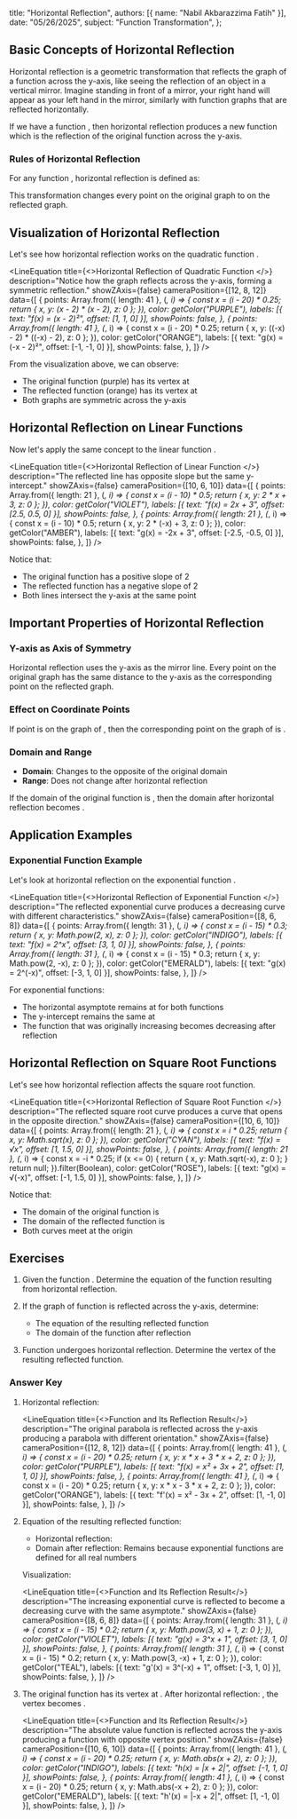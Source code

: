   title: "Horizontal Reflection",
  authors: [{ name: "Nabil Akbarazzima Fatih" }],
  date: "05/26/2025",
  subject: "Function Transformation",
};


## Basic Concepts of Horizontal Reflection

Horizontal reflection is a geometric transformation that reflects the graph of a function across the y-axis, like seeing the reflection of an object in a vertical mirror. Imagine standing in front of a mirror, your right hand will appear as your left hand in the mirror, similarly with function graphs that are reflected horizontally.

If we have a function <InlineMath math="f(x)" />, then horizontal reflection produces a new function <InlineMath math="g(x) = f(-x)" /> which is the reflection of the original function across the y-axis.

### Rules of Horizontal Reflection

For any function <InlineMath math="f(x)" />, horizontal reflection is defined as:

<BlockMath math="g(x) = f(-x)" />

This transformation changes every point <InlineMath math="(x, y)" /> on the original graph to <InlineMath math="(-x, y)" /> on the reflected graph.

## Visualization of Horizontal Reflection

Let's see how horizontal reflection works on the quadratic function <InlineMath math="f(x) = (x - 2)^2" />.

<LineEquation
  title={<>Horizontal Reflection of Quadratic Function <InlineMath math="f(x) = (x - 2)^2" /></>}
  description="Notice how the graph reflects across the y-axis, forming a symmetric reflection."
  showZAxis={false}
  cameraPosition={[12, 8, 12]}
  data={[
    {
      points: Array.from({ length: 41 }, (_, i) => {
        const x = (i - 20) * 0.25;
        return { x, y: (x - 2) * (x - 2), z: 0 };
      }),
      color: getColor("PURPLE"),
      labels: [{ text: "f(x) = (x - 2)²", offset: [1, 1, 0] }],
      showPoints: false,
    },
    {
      points: Array.from({ length: 41 }, (_, i) => {
        const x = (i - 20) * 0.25;
        return { x, y: ((-x) - 2) * ((-x) - 2), z: 0 };
      }),
      color: getColor("ORANGE"),
      labels: [{ text: "g(x) = (-x - 2)²", offset: [-1, -1, 0] }],
      showPoints: false,
    },
  ]}
/>

From the visualization above, we can observe:
- The original function <InlineMath math="f(x) = (x - 2)^2" /> (purple) has its vertex at <InlineMath math="(2, 0)" />
- The reflected function <InlineMath math="g(x) = (-x - 2)^2" /> (orange) has its vertex at <InlineMath math="(-2, 0)" />
- Both graphs are symmetric across the y-axis

## Horizontal Reflection on Linear Functions

Now let's apply the same concept to the linear function <InlineMath math="f(x) = 2x + 3" />.

<LineEquation
  title={<>Horizontal Reflection of Linear Function <InlineMath math="f(x) = 2x + 3" /></>}
  description="The reflected line has opposite slope but the same y-intercept."
  showZAxis={false}
  cameraPosition={[10, 6, 10]}
  data={[
    {
      points: Array.from({ length: 21 }, (_, i) => {
        const x = (i - 10) * 0.5;
        return { x, y: 2 * x + 3, z: 0 };
      }),
      color: getColor("VIOLET"),
      labels: [{ text: "f(x) = 2x + 3", offset: [2.5, 0.5, 0] }],
      showPoints: false,
    },
    {
      points: Array.from({ length: 21 }, (_, i) => {
        const x = (i - 10) * 0.5;
        return { x, y: 2 * (-x) + 3, z: 0 };
      }),
      color: getColor("AMBER"),
      labels: [{ text: "g(x) = -2x + 3", offset: [-2.5, -0.5, 0] }],
      showPoints: false,
    },
  ]}
/>

Notice that:
- The original function <InlineMath math="f(x) = 2x + 3" /> has a positive slope of 2
- The reflected function <InlineMath math="g(x) = -2x + 3" /> has a negative slope of 2
- Both lines intersect the y-axis at the same point <InlineMath math="(0, 3)" />

## Important Properties of Horizontal Reflection

### Y-axis as Axis of Symmetry

Horizontal reflection uses the y-axis as the mirror line. Every point on the original graph has the same distance to the y-axis as the corresponding point on the reflected graph.

### Effect on Coordinate Points

If point <InlineMath math="(a, b)" /> is on the graph of <InlineMath math="f(x)" />, then the corresponding point on the graph of <InlineMath math="f(-x)" /> is <InlineMath math="(-a, b)" />.

### Domain and Range

- **Domain**: Changes to the opposite of the original domain
- **Range**: Does not change after horizontal reflection

If the domain of the original function is <InlineMath math="[c, d]" />, then the domain after horizontal reflection becomes <InlineMath math="[-d, -c]" />.

## Application Examples

### Exponential Function Example

Let's look at horizontal reflection on the exponential function <InlineMath math="f(x) = 2^x" />.

<LineEquation
  title={<>Horizontal Reflection of Exponential Function <InlineMath math="f(x) = 2^x" /></>}
  description="The reflected exponential curve produces a decreasing curve with different characteristics."
  showZAxis={false}
  cameraPosition={[8, 6, 8]}
  data={[
    {
      points: Array.from({ length: 31 }, (_, i) => {
        const x = (i - 15) * 0.3;
        return { x, y: Math.pow(2, x), z: 0 };
      }),
      color: getColor("INDIGO"),
      labels: [{ text: "f(x) = 2^x", offset: [3, 1, 0] }],
      showPoints: false,
    },
    {
      points: Array.from({ length: 31 }, (_, i) => {
        const x = (i - 15) * 0.3;
        return { x, y: Math.pow(2, -x), z: 0 };
      }),
      color: getColor("EMERALD"),
      labels: [{ text: "g(x) = 2^(-x)", offset: [-3, 1, 0] }],
      showPoints: false,
    },
  ]}
/>

For exponential functions:
- The horizontal asymptote remains at <InlineMath math="y = 0" /> for both functions
- The y-intercept remains the same at <InlineMath math="(0, 1)" />
- The function that was originally increasing becomes decreasing after reflection

## Horizontal Reflection on Square Root Functions

Let's see how horizontal reflection affects the square root function.

<LineEquation
  title={<>Horizontal Reflection of Square Root Function <InlineMath math="f(x) = \sqrt{x}" /></>}
  description="The reflected square root curve produces a curve that opens in the opposite direction."
  showZAxis={false}
  cameraPosition={[10, 6, 10]}
  data={[
    {
      points: Array.from({ length: 21 }, (_, i) => {
        const x = i * 0.25;
        return { x, y: Math.sqrt(x), z: 0 };
      }),
      color: getColor("CYAN"),
      labels: [{ text: "f(x) = √x", offset: [1, 1.5, 0] }],
      showPoints: false,
    },
    {
      points: Array.from({ length: 21 }, (_, i) => {
        const x = -i * 0.25;
        if (x <= 0) {
          return { x, y: Math.sqrt(-x), z: 0 };
        }
        return null;
      }).filter(Boolean),
      color: getColor("ROSE"),
      labels: [{ text: "g(x) = √(-x)", offset: [-1, 1.5, 0] }],
      showPoints: false,
    },
  ]}
/>

Notice that:
- The domain of the original function <InlineMath math="f(x) = \sqrt{x}" /> is <InlineMath math="[0, \infty)" />
- The domain of the reflected function <InlineMath math="g(x) = \sqrt{-x}" /> is <InlineMath math="(-\infty, 0]" />
- Both curves meet at the origin <InlineMath math="(0, 0)" />

## Exercises

1. Given the function <InlineMath math="f(x) = x^2 + 3x + 2" />. Determine the equation of the function resulting from horizontal reflection.

2. If the graph of function <InlineMath math="g(x) = 3^x + 1" /> is reflected across the y-axis, determine:
   - The equation of the resulting reflected function
   - The domain of the function after reflection

3. Function <InlineMath math="h(x) = |x + 2|" /> undergoes horizontal reflection. Determine the vertex of the resulting reflected function.

### Answer Key

1. Horizontal reflection: <InlineMath math="f'(x) = f(-x) = (-x)^2 + 3(-x) + 2 = x^2 - 3x + 2" />

   <LineEquation
     title={<>Function <InlineMath math="f(x) = x^2 + 3x + 2" /> and Its Reflection Result</>}
     description="The original parabola is reflected across the y-axis producing a parabola with different orientation."
     showZAxis={false}
     cameraPosition={[12, 8, 12]}
     data={[
       {
         points: Array.from({ length: 41 }, (_, i) => {
           const x = (i - 20) * 0.25;
           return { x, y: x * x + 3 * x + 2, z: 0 };
         }),
         color: getColor("PURPLE"),
         labels: [{ text: "f(x) = x² + 3x + 2", offset: [1, 1, 0] }],
         showPoints: false,
       },
       {
         points: Array.from({ length: 41 }, (_, i) => {
           const x = (i - 20) * 0.25;
           return { x, y: x * x - 3 * x + 2, z: 0 };
         }),
         color: getColor("ORANGE"),
         labels: [{ text: "f'(x) = x² - 3x + 2", offset: [1, -1, 0] }],
         showPoints: false,
       },
     ]}
   />

2. Equation of the resulting reflected function:
    
   - Horizontal reflection: <InlineMath math="g'(x) = g(-x) = 3^{-x} + 1" />
   - Domain after reflection: Remains <InlineMath math="(-\infty, \infty)" /> because exponential functions are defined for all real numbers

   Visualization:

   <LineEquation
     title={<>Function <InlineMath math="g(x) = 3^x + 1" /> and Its Reflection Result</>}
     description="The increasing exponential curve is reflected to become a decreasing curve with the same asymptote."
     showZAxis={false}
     cameraPosition={[8, 6, 8]}
     data={[
       {
         points: Array.from({ length: 31 }, (_, i) => {
           const x = (i - 15) * 0.2;
           return { x, y: Math.pow(3, x) + 1, z: 0 };
         }),
         color: getColor("VIOLET"),
         labels: [{ text: "g(x) = 3^x + 1", offset: [3, 1, 0] }],
         showPoints: false,
       },
       {
         points: Array.from({ length: 31 }, (_, i) => {
           const x = (i - 15) * 0.2;
           return { x, y: Math.pow(3, -x) + 1, z: 0 };
         }),
         color: getColor("TEAL"),
         labels: [{ text: "g'(x) = 3^(-x) + 1", offset: [-3, 1, 0] }],
         showPoints: false,
       },
     ]}
   />

3. The original function <InlineMath math="h(x) = |x + 2|" /> has its vertex at <InlineMath math="(-2, 0)" />.
   After horizontal reflection: <InlineMath math="h'(x) = |-x + 2| = |-(x - 2)| = |x - 2|" />, the vertex becomes <InlineMath math="(2, 0)" />.

   <LineEquation
     title={<>Function <InlineMath math="h(x) = |x + 2|" /> and Its Reflection Result</>}
     description="The absolute value function is reflected across the y-axis producing a function with opposite vertex position."
     showZAxis={false}
     cameraPosition={[10, 6, 10]}
     data={[
       {
         points: Array.from({ length: 41 }, (_, i) => {
           const x = (i - 20) * 0.25;
           return { x, y: Math.abs(x + 2), z: 0 };
         }),
         color: getColor("INDIGO"),
         labels: [{ text: "h(x) = |x + 2|", offset: [-1, 1, 0] }],
         showPoints: false,
       },
       {
         points: Array.from({ length: 41 }, (_, i) => {
           const x = (i - 20) * 0.25;
           return { x, y: Math.abs(-x + 2), z: 0 };
         }),
         color: getColor("EMERALD"),
         labels: [{ text: "h'(x) = |-x + 2|", offset: [1, -1, 0] }],
         showPoints: false,
       },
     ]}
   />  
